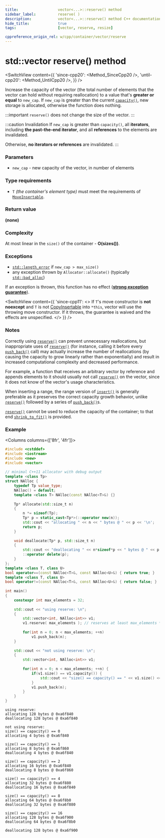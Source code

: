 ```yaml
---
title:					vector<...>::reserve() method
sidebar_label:			reserve( )
description:			vector<...>::reserve() method C++ documentation
hide_title:				true
tags:					[vector, reserve, resize]

cppreference_origin_rel: w/cpp/container/vector/reserve
---
```



<!-- Terms -->

<!----------------- Codes ---------------------->

<!-- reserve() -->

# std::vector reserve() method

<SwitchView content={{
	'since-cpp20': <Method_SinceCpp20 />,
	'until-cpp20': <Method_UntilCpp20 />,
}} />

Increase the capacity of the vector (the total number of elements that the vector can hold without requiring reallocation)
to a value that's **greater or equal** to `new_cap`.
If `new_cap` is greater than the current [`capacity()`](capacity), new storage is allocated, otherwise the function does nothing.

:::important
`reserve()` does not change the size of the vector.
:::

:::caution Invalidation
If `new_cap` is greater than `capacity()`, all **iterators**, including **the past-the-end iterator**, and all **references** to the elements are invalidated.

Otherwise, **no iterators or references** are invalidated.
:::

### Parameters

- `new_cap` - new capacity of the vector, in number of elements

### Type requirements
- `T` *(the container's element type)* must meet the requirements of [`MoveInsertable`](/docs/named_req/MoveInsertable).

### Return value

**(none)**

### Complexity

At most linear in the `size()` of the container - **O(sizes())**.

### Exceptions

<!-- TODO add link here -->
 - [`std::length_error`](#) if `new_cap > max_size()`
 - any exception thrown by `Allocator::allocate()` (typically [`std::bad_alloc`](#))

If an exception is thrown, this function has no effect ([**strong exception guarantee**](#)).

<SwitchView content={{
    'since-cpp11': <>
        If <code>T</code>'s move constructor is <b>not noexcept</b> and <code>T</code> is not <a href="/docs/named_req/CopyInsertable">CopyInsertable</a> into <code>*this</code>,
        vector will use the throwing move constructor. If it throws, the guarantee is waived and the effects are unspecified.
    </>
}} />


### Notes

Correctly using [`reserve()`](reserve) can prevent unnecessary reallocations, but inappropriate uses of [`reserve()`](reserve) 
(for instance, calling it before every [`push_back()`](push_back) call) may actually increase the number of reallocations (by causing the capacity to grow linearly rather than exponentially)
and result in increased computational complexity and decreased performance. 

For example, a function that receives an arbitrary vector by reference and appends elements to it should usually not call [`reserve()`](reserve) on the vector, since it does not know of the vector's usage characteristics.

When inserting a range, the range version of [`insert()`](insert) is generally preferable as it preserves the correct capacity growth behavior, unlike [`reserve()`](reserve) followed by a series of [`push_back()`](push_back)s.

[`reserve()`](reserve) cannot be used to reduce the capacity of the container; to that end [`shrink_to_fit()`](shrink_to_fit) is provided.

### Example

<Columns columns={['8fr', '4fr']}>
<div>

```cpp title='Main.cpp' showLineNumbers
#include <cstddef>
#include <iostream>
#include <new>
#include <vector>
 
// minimal C++11 allocator with debug output
template <class Tp>
struct NAlloc {
    typedef Tp value_type;
    NAlloc() = default;
    template <class T> NAlloc(const NAlloc<T>&) {}
 
    Tp* allocate(std::size_t n)
    {
        n *= sizeof(Tp);
        Tp* p = static_cast<Tp*>(::operator new(n));
        std::cout << "allocating " << n << " bytes @ " << p << '\n';
        return p;
    }
 
    void deallocate(Tp* p, std::size_t n)
    {
        std::cout << "deallocating " << n*sizeof*p << " bytes @ " << p << "\n\n";
        ::operator delete(p);
    }
};
template <class T, class U>
bool operator==(const NAlloc<T>&, const NAlloc<U>&) { return true; }
template <class T, class U>
bool operator!=(const NAlloc<T>&, const NAlloc<U>&) { return false; }
 
int main()
{
    constexpr int max_elements = 32;
 
    std::cout << "using reserve: \n";
    {
        std::vector<int, NAlloc<int>> v1;
        v1.reserve( max_elements ); // reserves at least max_elements * sizeof(int) bytes
 
        for(int n = 0; n < max_elements; ++n)
            v1.push_back(n);
    }
 
    std::cout << "not using reserve: \n";
    {
        std::vector<int, NAlloc<int>> v1;
 
        for(int n = 0; n < max_elements; ++n) {
            if(v1.size() == v1.capacity()) {
                std::cout << "size() == capacity() == " << v1.size() << '\n';
            }
            v1.push_back(n);
        }
    }
}
```

</div>
<div>

```plaintext title="Possible output"
using reserve: 
allocating 128 bytes @ 0xa6f840
deallocating 128 bytes @ 0xa6f840
 
not using reserve: 
size() == capacity() == 0
allocating 4 bytes @ 0xa6f840
 
size() == capacity() == 1
allocating 8 bytes @ 0xa6f860
deallocating 4 bytes @ 0xa6f840
 
size() == capacity() == 2
allocating 16 bytes @ 0xa6f840
deallocating 8 bytes @ 0xa6f860
 
size() == capacity() == 4
allocating 32 bytes @ 0xa6f880
deallocating 16 bytes @ 0xa6f840
 
size() == capacity() == 8
allocating 64 bytes @ 0xa6f8b0
deallocating 32 bytes @ 0xa6f880
 
size() == capacity() == 16
allocating 128 bytes @ 0xa6f900
deallocating 64 bytes @ 0xa6f8b0
 
deallocating 128 bytes @ 0xa6f900
```

</div>
</Columns>
